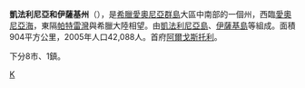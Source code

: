 {{Infobox Pref GR
|name = 凱法利尼亞和伊薩基
|name_local = Νομός Κεφαλονιάς - Ιθάκης
|image_map = GreeceKefallinia.png
|periph = [[愛奧尼亞群島|愛奧尼亞群島]]
|capital = [[阿爾戈斯托利|阿爾戈斯托利]]
|population = 42088
|population_as_of = 2005年
|pop_rank = 第50位
|popdens_rank = 第33位
|area = 904
|area_rank = 第49位
|postal_code = 28x xx
|area_code = 267x0
|licence = ΚΕ
|provinces = 3
|municip = 8
|commun = 1
|ISO = GR-23
|website = [http://www.na-kefalinia.gr www.na-kefalinia.gr]
|munic_map = Kefallinia muncipalities numbered.png}}

'''凱法利尼亞和伊薩基州'''（{{lang-el|Νομός Κεφαλονιάς - Ιθάκης}}），是[[希臘|希臘]][[愛奧尼亞群島|愛奧尼亞群島]]大區中南部的一個州，西臨[[愛奧尼亞海|愛奧尼亞海]]，東隔[[帕特雷灣|帕特雷灣]]與希臘大陸相望。由[[凱法利尼亞島|凱法利尼亞島]]、[[伊薩基島|伊薩基島]]等組成。面積904平方公里，2005年人口42,088人。首府[[阿爾戈斯托利|阿爾戈斯托利]]。

下分8市、1鎮。

[[Category:希臘州份|Κ]]